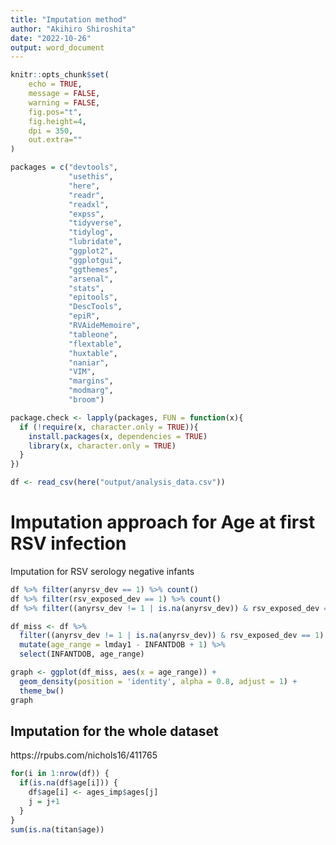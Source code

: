 ```yaml
---
title: "Imputation method"
author: "Akihiro Shiroshita"
date: "2022-10-26"
output: word_document
---
```


```r
knitr::opts_chunk$set(
	echo = TRUE,
	message = FALSE,
	warning = FALSE,
	fig.pos="t",
	fig.height=4,
	dpi = 350,
	out.extra=""
)

packages = c("devtools",
             "usethis",
             "here",
             "readr",
             "readxl",
             "expss",
             "tidyverse",
             "tidylog",
             "lubridate",
             "ggplot2",
             "ggplotgui",
             "ggthemes",
             "arsenal",
             "stats",
             "epitools",
             "DescTools",
             "epiR",
             "RVAideMemoire",
             "tableone",
             "flextable",
             "huxtable",
             "naniar",
             "VIM",
             "margins",
             "modmarg",
             "broom")

package.check <- lapply(packages, FUN = function(x){
  if (!require(x, character.only = TRUE)){
    install.packages(x, dependencies = TRUE)
    library(x, character.only = TRUE)
  }
})

df <- read_csv(here("output/analysis_data.csv"))
```

# Imputation approach for Age at first RSV infection  

Imputation for RSV serology negative infants  

```r
df %>% filter(anyrsv_dev == 1) %>% count()
df %>% filter(rsv_exposed_dev == 1) %>% count()
df %>% filter((anyrsv_dev != 1 | is.na(anyrsv_dev)) & rsv_exposed_dev == 1) %>% count()

df_miss <- df %>% 
  filter((anyrsv_dev != 1 | is.na(anyrsv_dev)) & rsv_exposed_dev == 1) %>% 
  mutate(age_range = lmday1 - INFANTDOB + 1) %>% 
  select(INFANTDOB, age_range)

graph <- ggplot(df_miss, aes(x = age_range)) +
  geom_density(position = 'identity', alpha = 0.8, adjust = 1) +
  theme_bw()
graph
```

## Imputation for the whole dataset

https://rpubs.com/nichols16/411765
```r
for(i in 1:nrow(df)) {
  if(is.na(df$age[i])) {
    df$age[i] <- ages_imp$ages[j]
    j = j+1
  } 
}
sum(is.na(titan$age)) 
```


